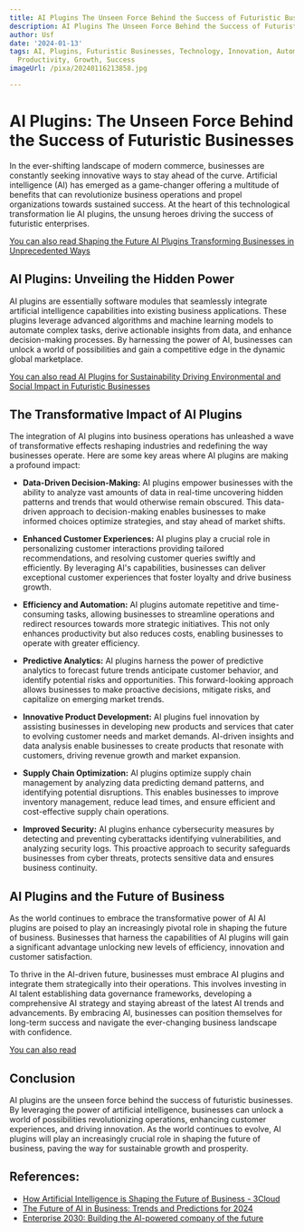 ```yaml
---
title: AI Plugins The Unseen Force Behind the Success of Futuristic Businesses
description: AI Plugins The Unseen Force Behind the Success of Futuristic Businesses
author: Usf
date: '2024-01-13'
tags: AI, Plugins, Futuristic Businesses, Technology, Innovation, Automation, Efficiency,
  Productivity, Growth, Success
imageUrl: /pixa/20240116213858.jpg

---
```

# AI Plugins: The Unseen Force Behind the Success of  Futuristic Businesses

In the ever-shifting landscape of modern commerce, businesses are constantly seeking innovative ways to stay ahead of the curve. Artificial intelligence (AI) has emerged as a  game-changer offering a multitude of benefits  that can revolutionize business operations and propel organizations  towards sustained success. At the heart  of this technological transformation lie AI plugins, the unsung heroes driving the success of futuristic enterprises.

[You can also read Shaping the Future AI Plugins Transforming Businesses in Unprecedented Ways](Shaping%20the%20Future%20AI%20Plugins%20Transforming%20Businesses%20in%20Unprecedented%20Ways)


## AI Plugins: Unveiling the Hidden Power

AI plugins are essentially software modules that seamlessly integrate artificial intelligence capabilities  into existing business applications. These  plugins leverage advanced  algorithms and machine learning  models to automate complex tasks, derive actionable insights from data, and enhance decision-making processes. By  harnessing  the power of AI, businesses can unlock a world of  possibilities and gain a competitive edge in  the dynamic global marketplace.

[You can  also read AI Plugins for Sustainability Driving Environmental and Social Impact in Futuristic Businesses](AI%20Plugins%20for%20Sustainability%20Driving%20Environmental%20and%20Social%20Impact%20in%20Futuristic%20Businesses)


## The Transformative Impact of  AI Plugins

The integration of AI plugins into business operations has unleashed a wave  of transformative effects reshaping industries and redefining the way businesses operate. Here are some key  areas where AI plugins are making  a profound  impact:

* **Data-Driven Decision-Making:** AI plugins empower businesses with the ability to analyze vast amounts of data in real-time uncovering hidden patterns and  trends that would  otherwise remain obscured. This data-driven approach to decision-making enables businesses  to make  informed choices optimize strategies,  and stay ahead of market shifts.

* **Enhanced Customer Experiences:** AI plugins play a crucial role in  personalizing customer interactions providing tailored recommendations, and resolving customer  queries  swiftly and efficiently. By leveraging AI's capabilities, businesses  can deliver exceptional customer experiences that foster loyalty and drive business growth.

* **Efficiency and Automation:**  AI plugins automate repetitive and time-consuming  tasks, allowing businesses to streamline operations  and  redirect resources towards  more strategic initiatives.  This not only enhances productivity but also reduces costs, enabling  businesses to operate with greater efficiency.

* **Predictive Analytics:** AI plugins harness the power of predictive  analytics to forecast  future trends anticipate  customer behavior, and  identify potential risks and opportunities. This forward-looking approach allows businesses to  make proactive decisions, mitigate  risks, and capitalize on emerging market trends.

* **Innovative Product Development:** AI plugins fuel innovation by assisting businesses in developing new products and services that cater to evolving  customer needs and market demands. AI-driven  insights and data  analysis enable businesses to  create products  that resonate with customers, driving revenue growth and market  expansion.

* **Supply Chain  Optimization:** AI plugins optimize supply chain management by analyzing data predicting demand patterns, and identifying potential  disruptions. This enables businesses to  improve inventory management, reduce  lead times, and ensure efficient and cost-effective supply chain operations.

*  **Improved Security:**  AI plugins enhance cybersecurity measures by  detecting and preventing cyberattacks identifying vulnerabilities, and analyzing security logs. This proactive approach to security safeguards businesses  from cyber threats, protects sensitive data and ensures business continuity.

## AI Plugins and the Future of Business

As the world continues to embrace the transformative power of AI AI plugins are poised to play an increasingly pivotal role in shaping the future of business. Businesses that harness the capabilities of AI plugins will gain a significant  advantage unlocking new  levels of  efficiency, innovation and customer satisfaction.

To thrive in the AI-driven future, businesses must embrace AI plugins  and integrate them strategically into their operations. This  involves investing in AI talent establishing data governance frameworks, developing a comprehensive AI strategy and staying abreast of the latest AI trends and advancements.  By embracing AI, businesses can  position  themselves for long-term success and navigate the ever-changing business landscape with confidence.

[You can  also read ]()


## Conclusion

AI plugins are  the unseen force behind the success of futuristic businesses. By leveraging the power of artificial intelligence, businesses can unlock a world of possibilities revolutionizing operations, enhancing customer experiences, and driving innovation. As the world continues to evolve, AI plugins will play  an increasingly crucial role in shaping the future of business, paving the way for sustainable growth and prosperity.

## References:
- [How Artificial Intelligence is Shaping the Future of Business - 3Cloud](https://3cloudsolutions.com/resources/how-artificial-intelligence-is-shaping-the-future-of-business/)
- [The Future of AI in Business: Trends and Predictions for 2024](https://www.linkedin.com/pulse/future-ai-business-trends-predictions-2024-gloriousinsight-digital-dcspf)
- [Enterprise 2030: Building the AI-powered company of the future](https://www.youtube.com/watch?v=T4g3Wd9BV_k)
